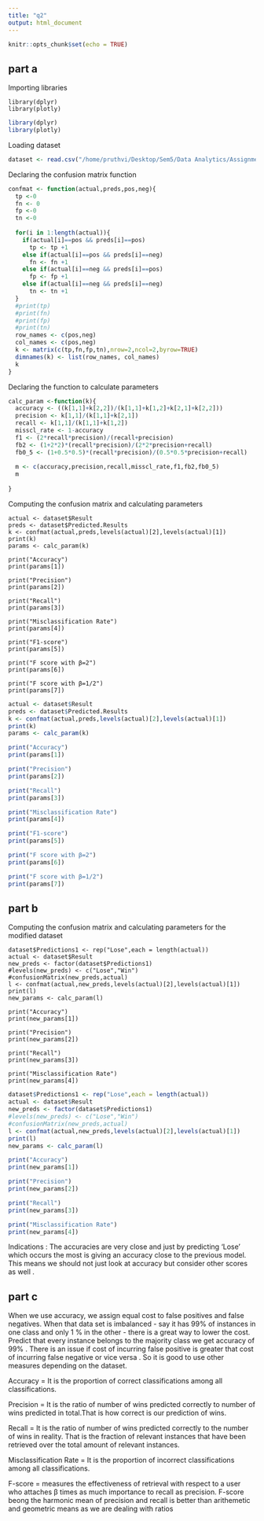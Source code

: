 ```yaml
---
title: "q2"
output: html_document
---
```


```r
knitr::opts_chunk$set(echo = TRUE)
```

## part a

Importing libraries
```
library(dplyr)
library(plotly)
```

```r
library(dplyr)
library(plotly)
```

Loading dataset

```r
dataset <- read.csv("/home/pruthvi/Desktop/Sem5/Data Analytics/Assignments/4th/tips_tailored.csv",TRUE,",")
```

Declaring the confusion matrix function

```r
confmat <- function(actual,preds,pos,neg){
  tp <-0
  fn <- 0
  fp <-0
  tn <-0
  
  for(i in 1:length(actual)){
    if(actual[i]==pos && preds[i]==pos)
      tp <- tp +1
    else if(actual[i]==pos && preds[i]==neg)
      fn <- fn +1
    else if(actual[i]==neg && preds[i]==pos)
      fp <- fp +1
    else if(actual[i]==neg && preds[i]==neg)
      tn <- tn +1
  }  
  #print(tp)
  #print(fn)
  #print(fp)
  #print(tn)
  row_names <- c(pos,neg)
  col_names <- c(pos,neg)
  k <- matrix(c(tp,fn,fp,tn),nrow=2,ncol=2,byrow=TRUE)
  dimnames(k) <- list(row_names, col_names)
  k
}
```

Declaring the function to calculate parameters

```r
calc_param <-function(k){
  accuracy <- ((k[1,1]+k[2,2])/(k[1,1]+k[1,2]+k[2,1]+k[2,2]))
  precision <- k[1,1]/(k[1,1]+k[2,1])
  recall <- k[1,1]/(k[1,1]+k[1,2])
  misscl_rate <- 1-accuracy
  f1 <- (2*recall*precision)/(recall+precision)
  fb2 <- (1+2*2)*(recall*precision)/(2*2*precision+recall)
  fb0_5 <- (1+0.5*0.5)*(recall*precision)/(0.5*0.5*precision+recall)
  
  m <- c(accuracy,precision,recall,misscl_rate,f1,fb2,fb0_5)
  m
  
}
```

Computing the confusion matrix and calculating parameters

```
actual <- dataset$Result
preds <- dataset$Predicted.Results
k <- confmat(actual,preds,levels(actual)[2],levels(actual)[1])
print(k)
params <- calc_param(k)

print("Accuracy")
print(params[1])

print("Precision")
print(params[2])

print("Recall")
print(params[3])

print("Misclassification Rate")
print(params[4])

print("F1-score")
print(params[5])

print("F score with β=2")
print(params[6])

print("F score with β=1/2")
print(params[7])
```

```r
actual <- dataset$Result
preds <- dataset$Predicted.Results
k <- confmat(actual,preds,levels(actual)[2],levels(actual)[1])
print(k)
params <- calc_param(k)

print("Accuracy")
print(params[1])

print("Precision")
print(params[2])

print("Recall")
print(params[3])

print("Misclassification Rate")
print(params[4])

print("F1-score")
print(params[5])

print("F score with β=2")
print(params[6])

print("F score with β=1/2")
print(params[7])
```


## part b

Computing the confusion matrix and calculating parameters for the modified dataset
```
dataset$Predictions1 <- rep("Lose",each = length(actual))
actual <- dataset$Result
new_preds <- factor(dataset$Predictions1)
#levels(new_preds) <- c("Lose","Win")
#confusionMatrix(new_preds,actual)
l <- confmat(actual,new_preds,levels(actual)[2],levels(actual)[1])
print(l)
new_params <- calc_param(l)

print("Accuracy")
print(new_params[1])

print("Precision")
print(new_params[2])

print("Recall")
print(new_params[3])

print("Misclassification Rate")
print(new_params[4])
```


```r
dataset$Predictions1 <- rep("Lose",each = length(actual))
actual <- dataset$Result
new_preds <- factor(dataset$Predictions1)
#levels(new_preds) <- c("Lose","Win")
#confusionMatrix(new_preds,actual)
l <- confmat(actual,new_preds,levels(actual)[2],levels(actual)[1])
print(l)
new_params <- calc_param(l)

print("Accuracy")
print(new_params[1])

print("Precision")
print(new_params[2])

print("Recall")
print(new_params[3])

print("Misclassification Rate")
print(new_params[4])
```
Indications : The accuracies are very close and just by predicting 'Lose' which occurs the most is giving an accuracy close to the previous model. This means we should not just look at accuracy but consider other scores as well .



## part c

When we use accuracy, we assign equal cost to false positives and false negatives. When that data set is imbalanced - say it has 99% of instances in one class and only 1 % in the other - there is a great way to lower the cost. Predict that every instance belongs to the majority class we get accuracy of 99% . There is an issue if cost of incurring false positive is greater that cost of incurring false negative or vice versa . So it is good to use other measures depending on the dataset.


Accuracy = It is the proportion of correct classifications among all classifications.

Precision = It is the ratio of number of wins predicted correctly to number of wins predicted in total.That is how correct is our prediction of wins.

Recall = It is the ratio of number of wins predicted correctly to the number of wins in reality. That is  the fraction of relevant instances that have been retrieved over the total amount of relevant instances.


Misclassification Rate = It is the proportion of incorrect classifications among all classifications.

F-score = measures the effectiveness of retrieval with respect to a user who attaches β times as much importance to recall as precision. F-score beong the harmonic mean of precision and recall is better than arithemetic and geometric means as we are dealing with ratios
